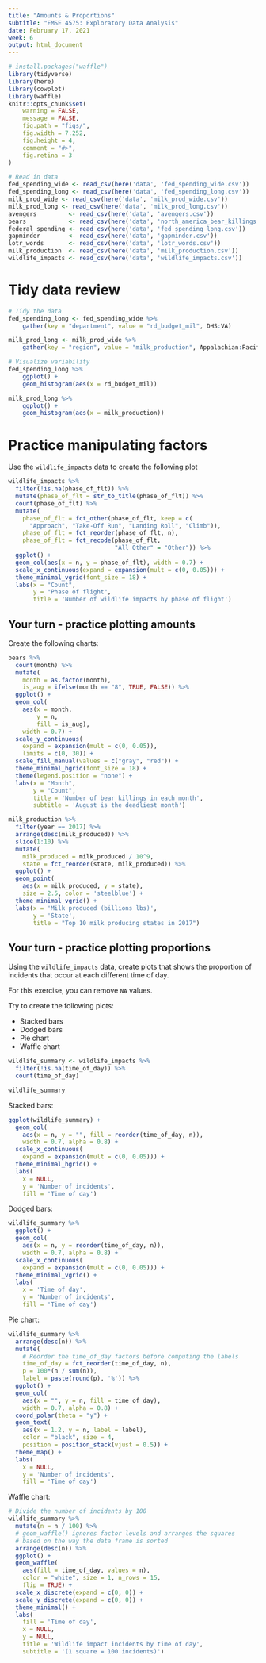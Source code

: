 ```yaml
---
title: "Amounts & Proportions"
subtitle: "EMSE 4575: Exploratory Data Analysis"
date: February 17, 2021
week: 6
output: html_document
---
```


```r
# install.packages("waffle")
library(tidyverse)
library(here)
library(cowplot)
library(waffle)
knitr::opts_chunk$set(
    warning = FALSE,
    message = FALSE,
    fig.path = "figs/",
    fig.width = 7.252,
    fig.height = 4,
    comment = "#>",
    fig.retina = 3
)

# Read in data
fed_spending_wide <- read_csv(here('data', 'fed_spending_wide.csv'))
fed_spending_long <- read_csv(here('data', 'fed_spending_long.csv'))
milk_prod_wide <- read_csv(here('data', 'milk_prod_wide.csv'))
milk_prod_long <- read_csv(here('data', 'milk_prod_long.csv'))
avengers         <- read_csv(here('data', 'avengers.csv'))
bears            <- read_csv(here('data', 'north_america_bear_killings.csv'))
federal_spending <- read_csv(here('data', 'fed_spending_long.csv'))
gapminder        <- read_csv(here('data', 'gapminder.csv'))
lotr_words       <- read_csv(here('data', 'lotr_words.csv'))
milk_production  <- read_csv(here('data', 'milk_production.csv'))
wildlife_impacts <- read_csv(here('data', 'wildlife_impacts.csv'))
```

# Tidy data review

```r
# Tidy the data
fed_spending_long <- fed_spending_wide %>%
    gather(key = "department", value = "rd_budget_mil", DHS:VA)

milk_prod_long <- milk_prod_wide %>%
    gather(key = "region", value = "milk_production", Appalachian:Pacific)
```

```r
# Visualize variability
fed_spending_long %>%
    ggplot() +
    geom_histogram(aes(x = rd_budget_mil))

milk_prod_long %>%
    ggplot() +
    geom_histogram(aes(x = milk_production))
```

# Practice manipulating factors

Use the `wildlife_impacts` data to create the following plot

```r
wildlife_impacts %>%
  filter(!is.na(phase_of_flt)) %>%
  mutate(phase_of_flt = str_to_title(phase_of_flt)) %>%
  count(phase_of_flt) %>%
  mutate(
    phase_of_flt = fct_other(phase_of_flt, keep = c(
      "Approach", "Take-Off Run", "Landing Roll", "Climb")),
    phase_of_flt = fct_reorder(phase_of_flt, n),
    phase_of_flt = fct_recode(phase_of_flt,
                              "All Other" = "Other")) %>%
  ggplot() +
  geom_col(aes(x = n, y = phase_of_flt), width = 0.7) +
  scale_x_continuous(expand = expansion(mult = c(0, 0.05))) +
  theme_minimal_vgrid(font_size = 18) +
  labs(x = "Count",
       y = "Phase of flight",
       title = 'Number of wildlife impacts by phase of flight')
```

## Your turn - practice plotting amounts

Create the following charts:

```r
bears %>%
  count(month) %>%
  mutate(
    month = as.factor(month),
    is_aug = ifelse(month == "8", TRUE, FALSE)) %>%
  ggplot() +
  geom_col(
    aes(x = month, 
        y = n,
        fill = is_aug),
    width = 0.7) +
  scale_y_continuous(
    expand = expansion(mult = c(0, 0.05)),
    limits = c(0, 30)) +
  scale_fill_manual(values = c("gray", "red")) +
  theme_minimal_hgrid(font_size = 18) +
  theme(legend.position = "none") +
  labs(x = "Month",
       y = "Count",
       title = 'Number of bear killings in each month',
       subtitle = 'August is the deadliest month')
```

```r
milk_production %>%
  filter(year == 2017) %>%
  arrange(desc(milk_produced)) %>%
  slice(1:10) %>%
  mutate(
    milk_produced = milk_produced / 10^9,
    state = fct_reorder(state, milk_produced)) %>%
  ggplot() +
  geom_point(
    aes(x = milk_produced, y = state),
    size = 2.5, color = 'steelblue') +
  theme_minimal_vgrid() +
  labs(x = 'Milk produced (billions lbs)',
       y = 'State',
       title = "Top 10 milk producing states in 2017")
```

## Your turn - practice plotting proportions

Using the `wildlife_impacts` data, create plots that shows the proportion of incidents that occur at each different time of day.

For this exercise, you can remove `NA` values.

Try to create the following plots:

- Stacked bars
- Dodged bars
- Pie chart
- Waffle chart

```r
wildlife_summary <- wildlife_impacts %>%
  filter(!is.na(time_of_day)) %>%
  count(time_of_day)

wildlife_summary
```

Stacked bars:

```r
ggplot(wildlife_summary) +
  geom_col(
    aes(x = n, y = "", fill = reorder(time_of_day, n)),
    width = 0.7, alpha = 0.8) +
  scale_x_continuous(
    expand = expansion(mult = c(0, 0.05))) +
  theme_minimal_hgrid() +
  labs(
    x = NULL,
    y = 'Number of incidents',
    fill = 'Time of day')
```

Dodged bars:

```r
wildlife_summary %>%
  ggplot() +
  geom_col(
    aes(x = n, y = reorder(time_of_day, n)),
    width = 0.7, alpha = 0.8) +
  scale_x_continuous(
    expand = expansion(mult = c(0, 0.05))) +
  theme_minimal_vgrid() +
  labs(
    x = 'Time of day',
    y = 'Number of incidents',
    fill = 'Time of day')
```

Pie chart:

```r
wildlife_summary %>%
  arrange(desc(n)) %>%
  mutate(
    # Reorder the time_of_day factors before computing the labels
    time_of_day = fct_reorder(time_of_day, n), 
    p = 100*(n / sum(n)),
    label = paste(round(p), '%')) %>%
  ggplot() +
  geom_col(
    aes(x = "", y = n, fill = time_of_day),
    width = 0.7, alpha = 0.8) +
  coord_polar(theta = "y") +
  geom_text(
    aes(x = 1.2, y = n, label = label),
    color = "black", size = 4,
    position = position_stack(vjust = 0.5)) +
  theme_map() +
  labs(
    x = NULL,
    y = 'Number of incidents',
    fill = 'Time of day')
```

Waffle chart:

```r
# Divide the number of incidents by 100
wildlife_summary %>%
  mutate(n = n / 100) %>%
  # geom_waffle() ignores factor levels and arranges the squares
  # based on the way the data frame is sorted
  arrange(desc(n)) %>% 
  ggplot() +
  geom_waffle(
    aes(fill = time_of_day, values = n),
    color = "white", size = 1, n_rows = 15,
    flip = TRUE) +
  scale_x_discrete(expand = c(0, 0)) +
  scale_y_discrete(expand = c(0, 0)) +
  theme_minimal() +
  labs(
    fill = 'Time of day',
    x = NULL,
    y = NULL,
    title = 'Wildlife impact incidents by time of day',
    subtitle = '(1 square = 100 incidents)')
```

